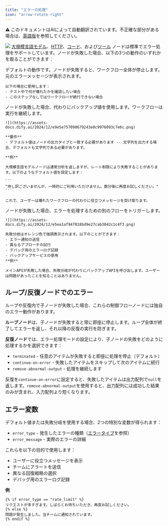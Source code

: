 ```yaml
---
title: "エラーの処理"
icon: "arrow-rotate-right"
---
```


<Note> ⚠️ このドキュメントはAIによって自動翻訳されています。不正確な部分がある場合は、[英語版](/en/documentation/pages/build/predefined-error-handling-logic)を参照してください。</Note>


![](https://assets-docs.dify.ai/2024/12/6e2655949889d4d162945d840d698649.png)
[大規模言語モデル](/en/guides/workflow/node/llm)、[HTTP](/en/guides/workflow/node/http-request)、[コード](/en/guides/workflow/node/code)、および[ツール](/en/guides/workflow/node/tools)
ノードは標準でエラー処理をサポートしています。ノードが失敗した場合、以下の3つの動作のいずれかを取ることができます：

<AccordionGroup>
  <Accordion title="なし">
    デフォルトの動作です。ノードが失敗すると、ワークフロー全体が停止します。元のエラーメッセージが表示されます。

    以下の場合に使用します：
    - テスト中で何が壊れたかを確認したい場合
    - このステップなしではワークフローが続行できない場合
  </Accordion>
  <Accordion title="デフォルト値">
    ノードが失敗した場合、代わりにバックアップ値を使用します。ワークフローは実行を継続します。

    ![](https://assets-docs.dify.ai/2024/12/e9e5e757090679243e0c9976093c7e6c.png)

    **要件**
    - デフォルト値はノードの出力タイプと一致する必要があります -- 文字列を出力する場合、デフォルトも文字列である必要があります。

    **例**

    大規模言語モデルノードは通常分析を返しますが、レート制限により失敗することがあります。以下のようなデフォルト値を設定します：

    ```
    "申し訳ございませんが、一時的にご利用いただけません。数分後に再度お試しください。"
    ```

    これで、ユーザーは壊れたワークフローの代わりに役立つメッセージを受け取ります。
  </Accordion>
  <Accordion title="失敗分岐">
    ノードが失敗した場合、エラーを処理するための別のフローをトリガーします。

    ![](https://assets-docs.dify.ai/2024/12/e5ea1af947818bd9e27cab3042c1c4f3.png)

    失敗分岐はオレンジ色で強調表示されます。以下のことができます：
    - エラー通知の送信
    - 異なるアプローチの試行
    - デバッグ用のエラーログ記録
    - バックアップサービスの使用
    **例**

    メインAPIが失敗した場合、失敗分岐が代わりにバックアップAPIを呼び出します。ユーザーは問題があったことを知ることはありません。
  </Accordion>
</AccordionGroup>

## ループ/反復ノードでのエラー

ループや反復内で子ノードが失敗した場合、これらの制御フローノードには独自のエラー動作があります。

**ループノード**は、子ノードが失敗すると常に即座に停止します。ループ全体が終了してエラーを返し、それ以降の反復の実行を防ぎます。

**反復ノード**では、エラー処理モードの設定により、子ノードの失敗をどのように処理するかを選択できます：

- `terminated` - 任意のアイテムが失敗すると即座に処理を停止（デフォルト）
- `continue-on-error` - 失敗したアイテムをスキップして次のアイテムに続行
- `remove-abnormal-output` - 処理を継続します

反復を`continue-on-error`に設定すると、失敗したアイテムは出力配列で`null`を返します。`remove-abnormal-output`を使用すると、出力配列には成功した結果のみが含まれ、入力配列より短くなります。

## エラー変数

デフォルト値または失敗分岐を使用する場合、2つの特別な変数が得られます：

- `error_type` - 発生したエラーの種類（[エラータイプ](en/guides/workflow/error-handling/error-type)を参照）
- `error_message` - 実際のエラーの詳細

これらを以下の目的で使用します：
- ユーザーに役立つメッセージを表示
- チームにアラートを送信
- 異なる回復戦略の選択
- デバッグ用のエラーログ記録

**例**

```
{% if error_type == "rate_limit" %}
リクエストが多すぎます。しばらくお待ちいただき、再度お試しください。
{% else %}
問題が発生しました。当チームに通知されています。
{% endif %}
```
